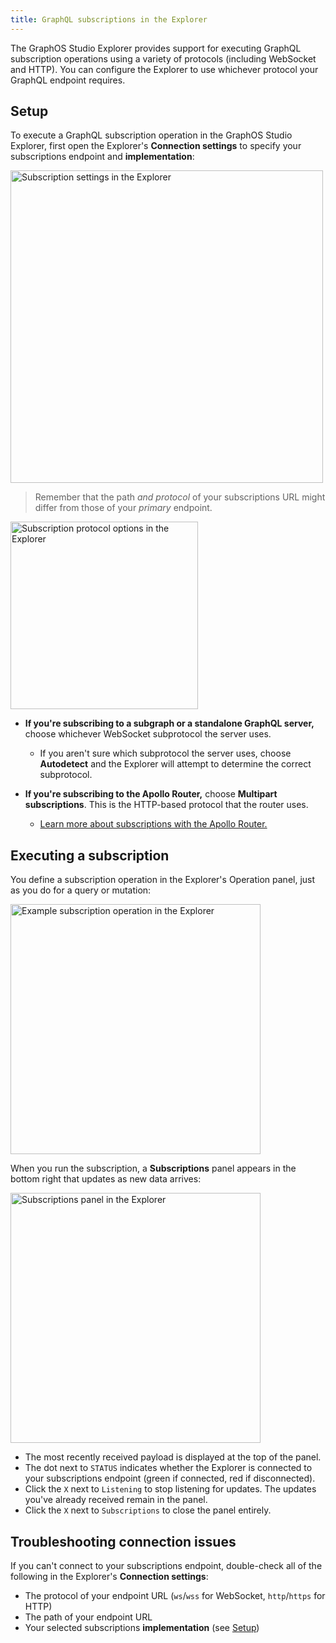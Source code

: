 ```yaml
---
title: GraphQL subscriptions in the Explorer
---
```


The GraphOS Studio Explorer provides support for executing GraphQL subscription operations using a variety of protocols (including WebSocket and HTTP). You can configure the Explorer to use whichever protocol your GraphQL endpoint requires.

## Setup

To execute a GraphQL subscription operation in the GraphOS Studio Explorer, first open the Explorer's **Connection settings** to specify your subscriptions endpoint and **implementation**:

<img
  className="screenshot"
  src="../img/explorer-subscriptions-settings.jpg"
  alt="Subscription settings in the Explorer"
  width="500"
/>

> Remember that the path _and protocol_ of your subscriptions URL might differ from those of your _primary_ endpoint.

<ExpansionPanel title="Which 'implementation' do I choose?">

<img
  className="screenshot"
  src="../img/explorer-subscriptions-options.jpg"
  alt="Subscription protocol options in the Explorer"
  width="300"
/>

- **If you're subscribing to a subgraph or a standalone GraphQL server,** choose whichever WebSocket subprotocol the server uses.
  - If you aren't sure which subprotocol the server uses, choose **Autodetect** and the Explorer will attempt to determine the correct subprotocol.

- **If you're subscribing to the Apollo Router,** choose **Multipart subscriptions**. This is the HTTP-based protocol that the router uses.
  - [Learn more about subscriptions with the Apollo Router.](/router/executing-operations/subscription-support)

</ExpansionPanel>

## Executing a subscription

You define a subscription operation in the Explorer's Operation panel, just as you do for a query or mutation:

<img
  className="screenshot"
  src="../img/explorer-subscription-example.jpg"
  alt="Example subscription operation in the Explorer"
  width="400"
/>

When you run the subscription, a **Subscriptions** panel appears in the bottom right that updates as new data arrives:

<img
  className="screenshot"
  src="../img/explorer-subscriptions-panel.jpg"
  alt="Subscriptions panel in the Explorer"
  width="400"
/>

- The most recently received payload is displayed at the top of the panel.
- The dot next to `STATUS` indicates whether the Explorer is connected to your subscriptions endpoint (green if connected, red if disconnected). 
- Click the `X` next to `Listening` to stop listening for updates. The updates you've already received remain in the panel.
- Click the `X` next to `Subscriptions` to close the panel entirely.

## Troubleshooting connection issues

If you can't connect to your subscriptions endpoint, double-check all of the following in the Explorer's **Connection settings**:

- The protocol of your endpoint URL (`ws`/`wss` for WebSocket, `http`/`https` for HTTP)
- The path of your endpoint URL
- Your selected subscriptions **implementation** (see [Setup](#setup))
